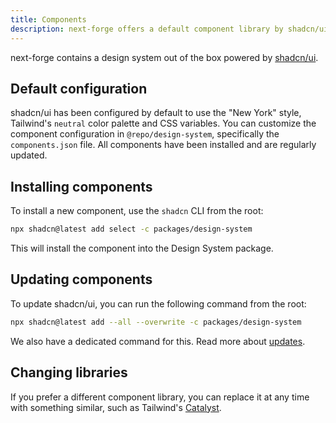 ```yaml
---
title: Components
description: next-forge offers a default component library by shadcn/ui
---
```


next-forge contains a design system out of the box powered by [shadcn/ui](https://ui.shadcn.com/).

## Default configuration

shadcn/ui has been configured by default to use the "New York" style, Tailwind's `neutral` color palette and CSS variables. You can customize the component configuration in `@repo/design-system`, specifically the `components.json` file. All components have been installed and are regularly updated.

## Installing components

To install a new component, use the `shadcn` CLI from the root:

```sh title="Terminal"
npx shadcn@latest add select -c packages/design-system
```

This will install the component into the Design System package.

## Updating components

To update shadcn/ui, you can run the following command from the root:

```sh title="Terminal"
npx shadcn@latest add --all --overwrite -c packages/design-system
```

We also have a dedicated command for this. Read more about [updates](/updates).

## Changing libraries

If you prefer a different component library, you can replace it at any time with something similar, such as Tailwind's [Catalyst](https://catalyst.tailwindui.com/).

